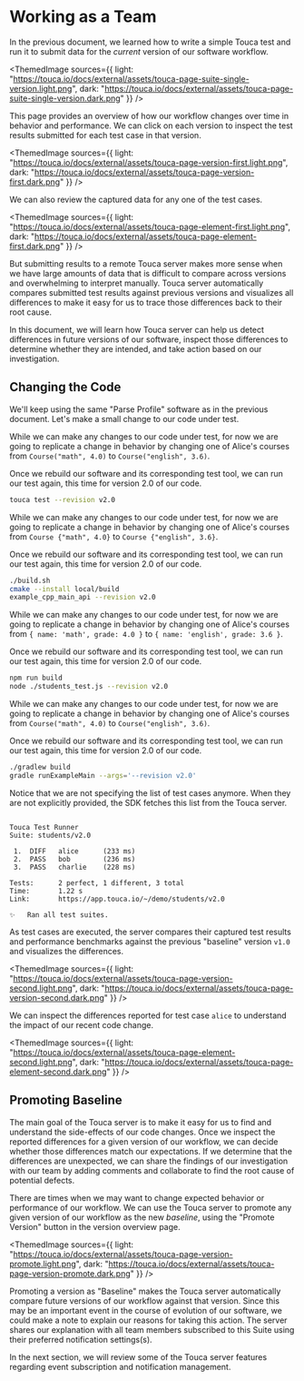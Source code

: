 
# Working as a Team

In the previous document, we learned how to write a simple Touca test and run it
to submit data for the _current_ version of our software workflow.

<ThemedImage
  sources={{
    light:
      "https://touca.io/docs/external/assets/touca-page-suite-single-version.light.png",
    dark: "https://touca.io/docs/external/assets/touca-page-suite-single-version.dark.png"
  }}
/>

This page provides an overview of how our workflow changes over time in behavior
and performance. We can click on each version to inspect the test results
submitted for each test case in that version.

<ThemedImage
  sources={{
    light:
      "https://touca.io/docs/external/assets/touca-page-version-first.light.png",
    dark: "https://touca.io/docs/external/assets/touca-page-version-first.dark.png"
  }}
/>

We can also review the captured data for any one of the test cases.

<ThemedImage
  sources={{
    light:
      "https://touca.io/docs/external/assets/touca-page-element-first.light.png",
    dark: "https://touca.io/docs/external/assets/touca-page-element-first.dark.png"
  }}
/>

But submitting results to a remote Touca server makes more sense when we have
large amounts of data that is difficult to compare across versions and
overwhelming to interpret manually. Touca server automatically compares
submitted test results against previous versions and visualizes all differences
to make it easy for us to trace those differences back to their root cause.

In this document, we will learn how Touca server can help us detect differences
in future versions of our software, inspect those differences to determine
whether they are intended, and take action based on our investigation.

## Changing the Code

We'll keep using the same "Parse Profile" software as in the previous document.
Let's make a small change to our code under test.

<Tabs groupId="sdk" queryString>
  <TabItem value="python" label="Python">

While we can make any changes to our code under test, for now we are going to
replicate a change in behavior by changing one of Alice's courses from
`Course("math", 4.0)` to `Course("english", 3.6)`.

Once we rebuild our software and its corresponding test tool, we can run our
test again, this time for version 2.0 of our code.

```bash
touca test --revision v2.0
```

  </TabItem>
  <TabItem value="cpp" label="C++">

While we can make any changes to our code under test, for now we are going to
replicate a change in behavior by changing one of Alice's courses from
`Course {"math", 4.0}` to `Course {"english", 3.6}`.

Once we rebuild our software and its corresponding test tool, we can run our
test again, this time for version 2.0 of our code.

```bash
./build.sh
cmake --install local/build
example_cpp_main_api --revision v2.0
```

  </TabItem>
  <TabItem value="js" label="JavaScript">

While we can make any changes to our code under test, for now we are going to
replicate a change in behavior by changing one of Alice's courses from
`{ name: 'math', grade: 4.0 }` to `{ name: 'english', grade: 3.6 }`.

Once we rebuild our software and its corresponding test tool, we can run our
test again, this time for version 2.0 of our code.

```bash
npm run build
node ./students_test.js --revision v2.0
```

  </TabItem>
  <TabItem value="java" label="Java">

While we can make any changes to our code under test, for now we are going to
replicate a change in behavior by changing one of Alice's courses from
`Course("math", 4.0)` to `Course("english", 3.6)`.

Once we rebuild our software and its corresponding test tool, we can run our
test again, this time for version 2.0 of our code.

```bash
./gradlew build
gradle runExampleMain --args='--revision v2.0'
```

  </TabItem>
</Tabs>

Notice that we are not specifying the list of test cases anymore. When they are
not explicitly provided, the SDK fetches this list from the Touca server.

```text

Touca Test Runner
Suite: students/v2.0

 1.  DIFF   alice      (233 ms)
 2.  PASS   bob        (236 ms)
 3.  PASS   charlie    (228 ms)

Tests:      2 perfect, 1 different, 3 total
Time:       1.22 s
Link:       https://app.touca.io/~/demo/students/v2.0

✨   Ran all test suites.

```

As test cases are executed, the server compares their captured test results and
performance benchmarks against the previous "baseline" version `v1.0` and
visualizes the differences.

<ThemedImage
  sources={{
    light:
      "https://touca.io/docs/external/assets/touca-page-version-second.light.png",
    dark: "https://touca.io/docs/external/assets/touca-page-version-second.dark.png"
  }}
/>

We can inspect the differences reported for test case `alice` to understand the
impact of our recent code change.

<ThemedImage
  sources={{
    light:
      "https://touca.io/docs/external/assets/touca-page-element-second.light.png",
    dark: "https://touca.io/docs/external/assets/touca-page-element-second.dark.png"
  }}
/>

## Promoting Baseline

The main goal of the Touca server is to make it easy for us to find and
understand the side-effects of our code changes. Once we inspect the reported
differences for a given version of our workflow, we can decide whether those
differences match our expectations. If we determine that the differences are
unexpected, we can share the findings of our investigation with our team by
adding comments and collaborate to find the root cause of potential defects.

There are times when we may want to change expected behavior or performance of
our workflow. We can use the Touca server to promote any given version of our
workflow as the new _baseline_, using the "Promote Version" button in the
version overview page.

<ThemedImage
  sources={{
    light:
      "https://touca.io/docs/external/assets/touca-page-version-promote.light.png",
    dark: "https://touca.io/docs/external/assets/touca-page-version-promote.dark.png"
  }}
/>

Promoting a version as "Baseline" makes the Touca server automatically compare
future versions of our workflow against that version. Since this may be an
important event in the course of evolution of our software, we could make a note
to explain our reasons for taking this action. The server shares our explanation
with all team members subscribed to this Suite using their preferred
notification settings(s).

In the next section, we will review some of the Touca server features regarding
event subscription and notification management.
